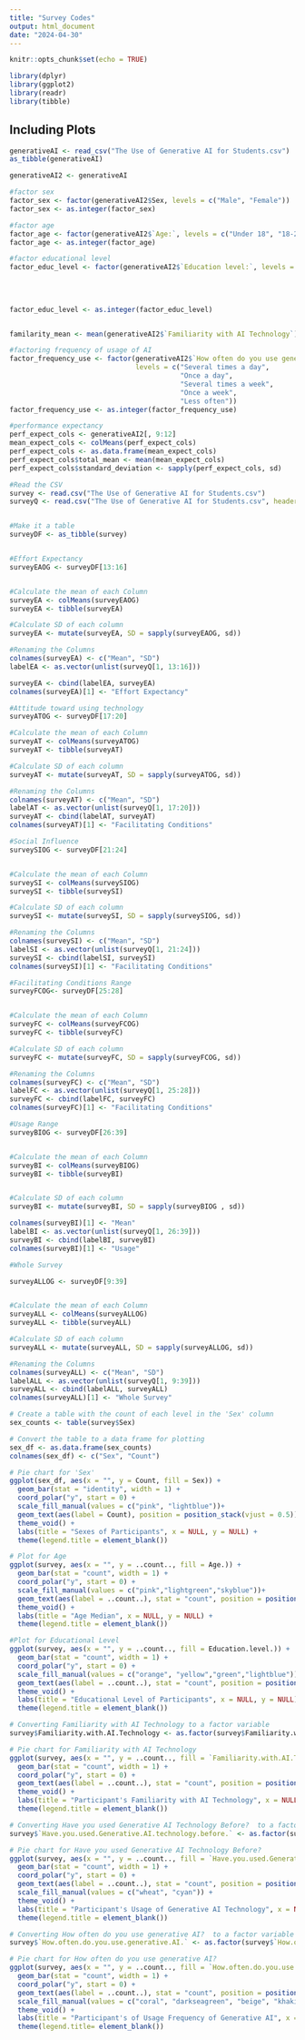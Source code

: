 ```yaml
---
title: "Survey Codes"
output: html_document
date: "2024-04-30"
---
```


```r
knitr::opts_chunk$set(echo = TRUE)
```


```r
library(dplyr)
library(ggplot2)
library(readr)
library(tibble)

```

## Including Plots


```r
generativeAI <- read_csv("The Use of Generative AI for Students.csv")
as_tibble(generativeAI)

generativeAI2 <- generativeAI

#factor sex
factor_sex <- factor(generativeAI2$Sex, levels = c("Male", "Female")) 
factor_sex <- as.integer(factor_sex)

#factor age
factor_age <- factor(generativeAI2$`Age:`, levels = c("Under 18", "18-24", "25-34", "35 and above"))
factor_age <- as.integer(factor_age)

#factor educational level
factor_educ_level <- factor(generativeAI2$`Education level:`, levels = c("High school or lower",
                                                                         "Some college or vocational training",
                                                                         "Bachelor's degree",
                                                                         "Master's degree",
                                                                         "Doctoral degree"))
factor_educ_level <- as.integer(factor_educ_level)


familarity_mean <- mean(generativeAI2$`Familiarity with AI Technology`)

#factoring frequency of usage of AI 
factor_frequency_use <- factor(generativeAI2$`How often do you use generative AI?`, 
                               levels = c("Several times a day",
                                          "Once a day",
                                          "Several times a week",
                                          "Once a week",
                                          "Less often"))
factor_frequency_use <- as.integer(factor_frequency_use)
```


```r
#performance expectancy 
perf_expect_cols <- generativeAI2[, 9:12]
mean_expect_cols <- colMeans(perf_expect_cols)
perf_expect_cols <- as.data.frame(mean_expect_cols)
perf_expect_cols$total_mean <- mean(mean_expect_cols)
perf_expect_cols$standard_deviation <- sapply(perf_expect_cols, sd)

```

```r
#Read the CSV
survey <- read.csv("The Use of Generative AI for Students.csv")
surveyQ <- read.csv("The Use of Generative AI for Students.csv", header = FALSE)


#Make it a table
surveyDF <- as_tibble(survey)


#Effort Expectancy
surveyEAOG <- surveyDF[13:16]


#Calculate the mean of each Column
surveyEA <- colMeans(surveyEAOG)
surveyEA <- tibble(surveyEA)

#Calculate SD of each column
surveyEA <- mutate(surveyEA, SD = sapply(surveyEAOG, sd))

#Renaming the Columns
colnames(surveyEA) <- c("Mean", "SD")
labelEA <- as.vector(unlist(surveyQ[1, 13:16]))

surveyEA <- cbind(labelEA, surveyEA)
colnames(surveyEA)[1] <- "Effort Expectancy"
```

```r
#Attitude toward using technology
surveyATOG <- surveyDF[17:20]

#Calculate the mean of each Column
surveyAT <- colMeans(surveyATOG)
surveyAT <- tibble(surveyAT)

#Calculate SD of each column
surveyAT <- mutate(surveyAT, SD = sapply(surveyATOG, sd))

#Renaming the Columns
colnames(surveyAT) <- c("Mean", "SD")
labelAT <- as.vector(unlist(surveyQ[1, 17:20]))
surveyAT <- cbind(labelAT, surveyAT)
colnames(surveyAT)[1] <- "Facilitating Conditions"

```

```r
#Social Influence
surveySIOG <- surveyDF[21:24]


#Calculate the mean of each Column
surveySI <- colMeans(surveySIOG)
surveySI <- tibble(surveySI)

#Calculate SD of each column
surveySI <- mutate(surveySI, SD = sapply(surveySIOG, sd))

#Renaming the Columns
colnames(surveySI) <- c("Mean", "SD")
labelSI <- as.vector(unlist(surveyQ[1, 21:24]))
surveySI <- cbind(labelSI, surveySI)
colnames(surveySI)[1] <- "Facilitating Conditions"
```

```r
#Facilitating Conditions Range
surveyFCOG<- surveyDF[25:28]


#Calculate the mean of each Column
surveyFC <- colMeans(surveyFCOG)
surveyFC <- tibble(surveyFC)

#Calculate SD of each column
surveyFC <- mutate(surveyFC, SD = sapply(surveyFCOG, sd))

#Renaming the Columns
colnames(surveyFC) <- c("Mean", "SD")
labelFC <- as.vector(unlist(surveyQ[1, 25:28]))
surveyFC <- cbind(labelFC, surveyFC)
colnames(surveyFC)[1] <- "Facilitating Conditions"
```

```r
#Usage Range
surveyBIOG <- surveyDF[26:39]


#Calculate the mean of each Column
surveyBI <- colMeans(surveyBIOG)
surveyBI <- tibble(surveyBI)


#Calculate SD of each column
surveyBI <- mutate(surveyBI, SD = sapply(surveyBIOG , sd))

colnames(surveyBI)[1] <- "Mean"
labelBI <- as.vector(unlist(surveyQ[1, 26:39]))
surveyBI <- cbind(labelBI, surveyBI)
colnames(surveyBI)[1] <- "Usage"

```

```r
#Whole Survey

surveyALLOG <- surveyDF[9:39]


#Calculate the mean of each Column
surveyALL <- colMeans(surveyALLOG)
surveyALL <- tibble(surveyALL)

#Calculate SD of each column
surveyALL <- mutate(surveyALL, SD = sapply(surveyALLOG, sd))

#Renaming the Columns
colnames(surveyALL) <- c("Mean", "SD")
labelALL <- as.vector(unlist(surveyQ[1, 9:39]))
surveyALL <- cbind(labelALL, surveyALL)
colnames(surveyALL)[1] <- "Whole Survey"
```

```r
# Create a table with the count of each level in the 'Sex' column
sex_counts <- table(survey$Sex)

# Convert the table to a data frame for plotting
sex_df <- as.data.frame(sex_counts)
colnames(sex_df) <- c("Sex", "Count")

# Pie chart for 'Sex'
ggplot(sex_df, aes(x = "", y = Count, fill = Sex)) +
  geom_bar(stat = "identity", width = 1) +
  coord_polar("y", start = 0) +
  scale_fill_manual(values = c("pink", "lightblue"))+
  geom_text(aes(label = Count), position = position_stack(vjust = 0.5)) + # Display only counts
  theme_void() +
  labs(title = "Sexes of Participants", x = NULL, y = NULL) +
  theme(legend.title = element_blank())
```


```r
# Plot for Age
ggplot(survey, aes(x = "", y = ..count.., fill = Age.)) +
  geom_bar(stat = "count", width = 1) +
  coord_polar("y", start = 0) +
  scale_fill_manual(values = c("pink","lightgreen","skyblue"))+
  geom_text(aes(label = ..count..), stat = "count", position = position_stack(vjust = 0.5)) + # Display only counts
  theme_void() +
  labs(title = "Age Median", x = NULL, y = NULL) +
  theme(legend.title = element_blank())
```

```r

#Plot for Educational Level
ggplot(survey, aes(x = "", y = ..count.., fill = Education.level.)) +
  geom_bar(stat = "count", width = 1) +
  coord_polar("y", start = 0) +
  scale_fill_manual(values = c("orange", "yellow","green","lightblue"))+
  geom_text(aes(label = ..count..), stat = "count", position = position_stack(vjust = 0.5)) + # Display only counts
  theme_void() +
  labs(title = "Educational Level of Participants", x = NULL, y = NULL) +
  theme(legend.title = element_blank())
``` 

```r
# Converting Familiarity with AI Technology to a factor variable 
survey$Familiarity.with.AI.Technology <- as.factor(survey$Familiarity.with.AI.Technology)

# Pie chart for Familiarity with AI Technology
ggplot(survey, aes(x = "", y = ..count.., fill = `Familiarity.with.AI.Technology`)) +
  geom_bar(stat = "count", width = 1) +
  coord_polar("y", start = 0) +
  geom_text(aes(label = ..count..), stat = "count", position = position_stack(vjust = 0.5)) + # Display only counts
  theme_void() +
  labs(title = "Participant's Familiarity with AI Technology", x = NULL, y = NULL) +
  theme(legend.title = element_blank())
```

```r
# Converting Have you used Generative AI Technology Before?  to a factor variable
survey$`Have.you.used.Generative.AI.technology.before.` <- as.factor(survey$`Have.you.used.Generative.AI.technology.before.`)

# Pie chart for Have you used Generative AI Technology Before? 
ggplot(survey, aes(x = "", y = ..count.., fill = `Have.you.used.Generative.AI.technology.before.`)) +
  geom_bar(stat = "count", width = 1) +
  coord_polar("y", start = 0) +
  geom_text(aes(label = ..count..), stat = "count", position = position_stack(vjust = 0.5)) + 
  scale_fill_manual(values = c("wheat", "cyan")) + 
  theme_void() +
  labs(title = "Participant's Usage of Generative AI Technology", x = NULL, y = NULL) +
  theme(legend.title = element_blank())
```


```r
# Converting How often do you use generative AI?  to a factor variable
survey$`How.often.do.you.use.generative.AI.` <- as.factor(survey$`How.often.do.you.use.generative.AI.`)

# Pie chart for How often do you use generative AI? 
ggplot(survey, aes(x = "", y = ..count.., fill = `How.often.do.you.use.generative.AI.`)) +
  geom_bar(stat = "count", width = 1) +
  coord_polar("y", start = 0) +
  geom_text(aes(label = ..count..), stat = "count", position = position_stack(vjust = 0.5)) + 
  scale_fill_manual(values = c("coral", "darkseagreen", "beige", "khaki","lightgray")) + 
  theme_void() +
  labs(title = "Participant's of Usage Frequency of Generative AI", x = NULL, y = NULL) +
  theme(legend.title= element_blank())
```